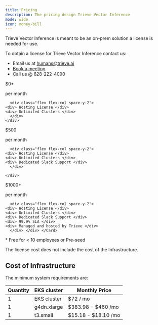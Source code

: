 ```yaml
---
title: Pricing
description: The pricing design Trieve Vector Inference
mode: wide
icon: money-bill
---
```


Trieve Vector Inference is meant to be an on-prem solution a license is needed for use.

To obtain a license for Trieve Vector Inference contact us:

- Email us at humans@trieve.ai
- [Book a meeting](https://cal.com/nick.k/meet)
- Call us @ 628-222-4090

<CardGroup cols={3}>

  <Card title="Startup Tier">
    <div class="flex flex-col">
      <div class="mb-10">
	<p class="text-2xl text-primary"> $0* </p>
	per month
      </div>

      <div class="flex flex-col space-y-2">
	<div> Hosting License </div>
	<div> Unlimited Clusters </div>
      </div>
    </div>
  </Card>

  <Card title="Pro Tier" horizontal>
    <div class="flex flex-col">
      <div class="mb-10">
	<p class="text-2xl text-primary"> $500 </p>
	per month
      </div>

      <div class="flex flex-col space-y-2">
	<div> Hosting License </div>
	<div> Unlimited Clusters </div>
	<div> Dedicated Slack Support </div>
      </div>

    </div>
  </Card>

  <Card title="Enterprise Tier">
    <div class="flex flex-col">
      <div class="mb-10">
	<p class="text-2xl text-primary"> $1000+</p>
	per month
      </div>

      <div class="flex flex-col space-y-2">
	<div> Hosting License </div>
	<div> Unlimited Clusters </div>
	<div> Dedicated Slack Support </div>
	<div> 99.9% SLA </div>
	<div> Managed and hosted by Trieve </div>
      </div> </div> </Card>
</CardGroup>

\* Free for < 10 employees or Pre-seed

<Info> The license cost does not include the cost of the Infrastructure. </Info>

## Cost of Infrastructure

The minimum system requirements are:

| Quantity  | EKS cluster | Monthly Price          |
|-----------|-------------|------------------------|
| 1         | EKS cluster | $72 / mo               |
| 1         | g4dn.xlarge | \$383.98 - \$460 /mo   |
| 1         | t3.small    | \$15.18  - \$18.10 /mo |

